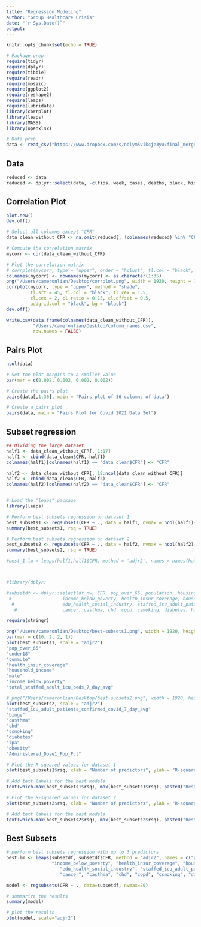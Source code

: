 ```yaml
---
title: "Regression Modeling"
author: "Group Healthcare Crisis"
date: "`r Sys.Date()`"
output: 
---
```


```r
knitr::opts_chunk$set(echo = TRUE)
```

```r
# Package prep
require(tidyr)
require(dplyr)
require(tibble)
require(readr)
require(mosaic)
require(ggplot2)
require(reshape2)
require(leaps)
require(lubridate)
library(corrplot)
library(leaps)
library(MASS)
library(openxlsx)

# Data prep
data <- read_csv("https://www.dropbox.com/s/nolym5vik4je3yu/final_merged_data.csv?dl=1")
```
## Data

```r
reduced <- data
reduced <- dplyr::select(data, -c(fips, week, cases, deaths, black, hispanic, native, asian, white))
```

## Correlation Plot

```r
plot.new()
dev.off()

# Select all columns except "CFR"
data_clean_without_CFR <- na.omit(reduced[, !colnames(reduced) %in% "CFR"])

# Compute the correlation matrix
mycorr <- cor(data_clean_without_CFR)

# Plot the correlation matrix
# corrplot(mycorr, type = "upper", order = "hclust", tl.col = "black", tl.cex = 0.45, method="shade")
colnames(mycorr) <- rownames(mycorr) <- as.character(1:35)
png("/Users/cameronlian/Desktop/corrplot.png", width = 1920, height = 1080)
corrplot(mycorr, type = "upper", method = "shade", 
         tl.srt = 45, tl.col = "black", tl.cex = 1.5, 
         cl.cex = 2, cl.ratio = 0.15, cl.offset = 0.5, 
         addgrid.col = "black", bg = "black")
dev.off()

write.csv(data.frame(colnames(data_clean_without_CFR)),
          "/Users/cameronlian/Desktop/column_names.csv", 
          row.names = FALSE)
```

## Pairs Plot

```r
ncol(data)

# Set the plot margins to a smaller value
par(mar = c(0.002, 0.002, 0.002, 0.002))

# Create the pairs plot
pairs(data[,1:36], main = "Pairs plot of 36 columns of data")

# Create a pairs plot
pairs(data, main = "Pairs Plot for Covid 2021 Data Set")
```




## Subset regression

```r
## Dividing the large dataset
half1 <- data_clean_without_CFR[, 1:17]
half1 <- cbind(data_clean$CFR, half1)
colnames(half1)[colnames(half1) == "data_clean$CFR"] <- "CFR"

half2 <- data_clean_without_CFR[, 18:ncol(data_clean_without_CFR)]
half2 <- cbind(data_clean$CFR, half2)
colnames(half2)[colnames(half2) == "data_clean$CFR"] <- "CFR"


# Load the "leaps" package
library(leaps)

# Perform best subsets regression on dataset 1
best_subsets1 <- regsubsets(CFR ~ ., data = half1, nvmax = ncol(half1)-1, method = "exhaustive")
summary(best_subsets1, rsq = TRUE)

# Perform best subsets regression on dataset 2
best_subsets2 <- regsubsets(CFR ~ ., data = half2, nvmax = ncol(half2)-1, method = "exhaustive")
summary(best_subsets2, rsq = TRUE)

#best_1.lm = leaps(half1,half1$CFR, method = 'adjr2', names = names(half1), nbest = 3)



#library(dplyr)

#subsetdf <- dplyr::select(df_nw, CFR, pop_over_65, population, housing_units, male, under18, commute, 
 #                   income_below_poverty, health_insur_coverage, household_income, 
  #                  edu_health_social_industry, staffed_icu_adult_patients_confirmed_covid_7_day_avg,
   #                 cancer, casthma, chd, copd, csmoking, diabetes, highchol, lpa, obesity)

```

```r
require(stringr)

png("/Users/cameronlian/Desktop/best-subsets1.png", width = 1920, height = 1080)
par(mar = c(10, 2, 2, 1))
plot(best_subsets1, scale = "adjr2")
"pop_over_65"
"under18"
"commute"
"health_insur_coverage"
"household_income"
"male"
"income_below_poverty"
"total_staffed_adult_icu_beds_7_day_avg"

# png("/Users/cameronlian/Desktop/best-subsets2.png", width = 1920, height = 1080)
plot(best_subsets2, scale = "adjr2")
"staffed_icu_adult_patients_confirmed_covid_7_day_avg"
"binge"
"casthma"
"chd"
"csmoking"
"diabetes"
"lpa"
"obesity"
"Administered_Dose1_Pop_Pct"

```

```r
# Plot the R-squared values for dataset 1
plot(best_subsets1$rsq, xlab = "Number of predictors", ylab = "R-squared", main = "Best subsets regression for dataset 1")

# Add text labels for the best models
text(which.max(best_subsets1$rsq), max(best_subsets1$rsq), paste0("Best model: ", which.max(best_subsets1$rsq), " predictors"))

# Plot the R-squared values for dataset 2
plot(best_subsets2$rsq, xlab = "Number of predictors", ylab = "R-squared", main = "Best subsets regression for dataset 2")

# Add text labels for the best models
text(which.max(best_subsets2$rsq), max(best_subsets2$rsq), paste0("Best model: ", which.max(best_subsets2$rsq), " predictors"))

```

## Best Subsets

```r
# perform best subsets regression with up to 3 predictors
best.lm <- leaps(subsetdf, subsetdf$CFR, method = "adjr2", names = c("pop_over_65", "population", "housing_units", "male", "under18", "commute", 
                 "income_below_poverty", "health_insur_coverage", "household_income", 
                    "edu_health_social_industry", "staffed_icu_adult_patients_confirmed_covid_7_day_avg",
                    "cancer", "casthma", "chd", "copd", "csmoking", "diabetes", "highchol", "lpa", "obesity"), nbest=3)

model <- regsubsets(CFR ~ ., data=subsetdf, nvmax=20)

# summarize the results
summary(model)

# plot the results
plot(model, scale="adjr2")
```


